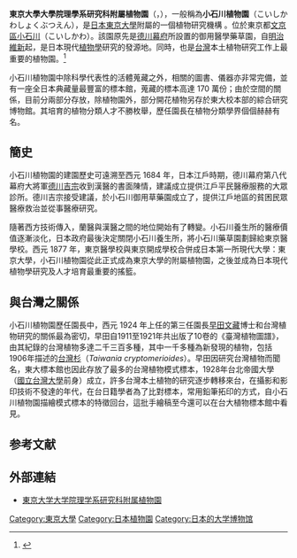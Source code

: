{{onesource|time=2015-09-06T05:33:52+00:00}}
{{Infobox park
| name           = 東京大学大学院理学系研究科附属植物園<br>Koishikawa Botanical Garden
| photo          = File:Bunkyou Koishikawa Botanical Japanese Garden 1 (1).JPG
| photo_width    = 
| photo_alt      =
| photo_caption  = 
| former         = 小石川御薬園
| map            = 
| map_width      = 
| type           = 综合
| location       = {{JAP}}[[东京都|东京都]]文京区白山三丁目7番1号
| nearest_city   = 东京
| coords         = 
| area           = 
| created        = 1684年
| operator       = 东京大学
| visitation_num = 120,000
| status         = 营业
| designation    = 
| open           = 
}}
'''東京大學大學院理學系研究科附屬植物園'''（{{jpn|j=東京大学大学院理学系研究科附属植物園|hg=とうきょうだいがくだいがくいんりがくけいけんきゅうかふぞくしょくぶつえん|rm=|f=h}}，{{lang-en|Botanical Gardens, Graduate School of Science, the University of Tokyo}}），一般稱為'''小石川植物園'''（こいしかわしょくぶつえん），是[[日本|日本]][[東京大學|東京大學]]附屬的一個植物研究機構 。位於東京都[[文京區|文京區]][[小石川|小石川]]（こいしかわ）。該園原先是[[德川幕府|德川幕府]]所設置的御用醫學藥草園，自[[明治維新|明治維新]]起，是日本現代[[植物學|植物學]]研究的發源地。同時，也是[[台灣|台灣]]本土植物研究工作上最重要的植物園。<ref>{{citation|title=東京大學附屬小石川植物園|author=胡維新|journal=國立自然科學博物館館訊|location=台中|publisher=國立自然科學博物館|year=2008|volume=|issue=250|page=6|url=http://web2.nmns.edu.tw/PubLib/NewsLetter/97/250/6.pdf|accessdate=2015-09-07|archive-date=2019-06-08|archive-url=https://web.archive.org/web/20190608052612/http://web2.nmns.edu.tw/PubLib/NewsLetter/97/250/6.pdf|dead-url=no}}</ref>

小石川植物園中除科學代表性的活體蒐藏之外，相關的圖書、儀器亦非常完備，並有一座全日本典藏量最豐富的標本館，蒐藏的標本高達 170 萬份；由於空間的關係，目前分兩部分存放，除植物園外，部分開花植物另存於東大校本部的綜合研究博物館。其培育的植物分類人才不勝枚舉，歷任園長在植物分類學界個個赫赫有名。

==簡史==

小石川植物園的建園歷史可遠溯至西元 1684 年，日本江戶時期，德川幕府第八代幕府大將軍[[德川吉宗|德川吉宗]]收到漢醫的書面陳情，建議成立提供江戶平民醫療服務的大眾診所。德川吉宗接受建議，於小石川御用草藥園成立了{{link-ja|小石川養生所|小石川養生所}}，提供江戶地區的貧困民眾醫療救治並從事醫療研究。

隨著西方技術傳入，蘭醫與漢醫之間的地位開始有了轉變。小石川養生所的醫療價值逐漸淡化，日本政府最後決定關閉小石川養生所，將小石川藥草園劃歸給東京醫學校。西元 1877 年，東京醫學校與東京開成學校合併成日本第一所現代大學：東京大學，小石川植物園從此正式成為東京大學的附屬植物園，之後並成為日本現代植物學研究及人才培育最重要的搖籃。

==與台灣之關係==

小石川植物園歷任園長中，西元 1924 年上任的第三任園長[[早田文藏|早田文藏]]博士和台灣植物研究的關係最為密切，早田自1911至1921年共出版了10卷的《臺灣植物圖譜》，由其紀錄的台灣植物多達二千三百多種，其中一千多種為新發現的植物，包括1906年描述的[[台灣杉|台灣杉]]（''Taiwania cryptomerioides''）。早田因研究台灣植物而聞名，東大標本館也因此存放了最多的台灣植物模式標本，1928年台北帝國大學（[[國立台灣大學|國立台灣大學]]前身）成立，許多台灣本土植物的研究逐步轉移來台，在攝影和影印技術不發達的年代，在台日籍學者為了比對標本，常用鉛筆拓印的方式，自小石川植物園描繪模式標本的特徵回台，這批手繪稿至今還可以在台大植物標本館中看見。

== 参考文献 ==
{{reflist}}
== 外部連結 ==
*[http://www.bg.s.u-tokyo.ac.jp/index.html 東京大学大学院理学系研究科附属植物園] {{Wayback|url=http://www.bg.s.u-tokyo.ac.jp/index.html |date=20200805161402 }}

{{日本植物园}}
{{Authority control}}
[[Category:東京大學|Category:東京大學]]
[[Category:日本植物園|Category:日本植物園]]
[[Category:日本的大学博物馆|Category:日本的大学博物馆]]
